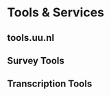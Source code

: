 # Tools & Services {-#tools-and-services}

## tools.uu.nl

## Survey Tools

## Transcription Tools


